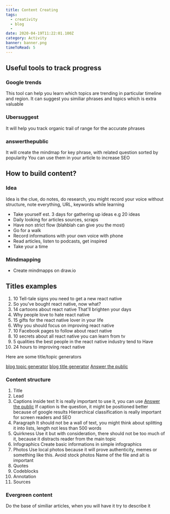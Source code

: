 ```yaml
---
title: Content Creating
tags:
  - creativity
  - blog
  - 
date: 2020-04-19T11:22:01.100Z
category: Activity
banner: banner.png
timeToRead: 5
---
```


## Useful tools to track progress

### Google trends
This tool can help you learn which topics are trending in particular timeline and region.
It can suggest you similiar phrases and topics which is extra valuable 
 
### Ubersuggest
It will help you track organic trail of range for the accurate phrases

### answerthepublic
It will create the mindmap for key phrase, with related question sorted by popularity
You can use them in your article to increase SEO

## How to build content?

### Idea
Idea is the clue, do notes, do research, you might record your voice without structure,
note everything, URL, keywords while learning

* Take yourself est. 3 days for gathering up ideas e.g 20 ideas
* Daily looking for articles sources, scraps
* Have non strict flow (blahblah can give you the most)
* Go for a walk
* Record informations with your own voice with phone
* Read articles, listen to podcasts, get inspired
* Take your a time

### Mindmapping

* Create mindmapps on draw.io

## Titles examples
 
1. 10 Tell-tale signs you need to get a new react native
2. So you've bought react native, now what?
3. 14 cartoons about react native That'll brighten your days
4. Why people love to hate react native
5. 15 gifts for the react native lover in your life
6. Why you should focus on improving react native
7. 10 Facebook pages to follow about react native
8. 10 secrets about all react native you can learn from tv
9. 5 qualities the best people in the react native industry tend to Have
10. 24 hours to improving react native

Here are some title/topic generators

[blog topic generator](https://hubspot.com/blog-topic-generator/)
[blog title generator](https://fatjoe.co/blog-title-generator/)
[Answer the public](https://answerthepublic.com/)

### Content structure

1. Title
2. Lead
3. Captions inside text
It is really important to use it, you can use [Answer the public](https://answerthepublic.com/)
If caption is the question, it might be positioned better because of google results
Hierarchical classification is really important for screen readers and SEO
4. Paragraph
It should not be a wall of text, you might think about splitting it into
lists, length not less than 500 words
5. Quirkness
Use it but with consideration, there should not be too much of it,
because it distracts reader from the main topic
6. Infographics
Create basic informations in simple infographics
7. Photos
Use local photos because it will prove authenticity, memes or something like this.
Avoid stock photos
Name of the file and alt is important
8. Quotes
9. Codeblocks
10. Annotation
11. Sources

### Evergreen content

Do the base of similiar articles, when you will have it try to describe it
